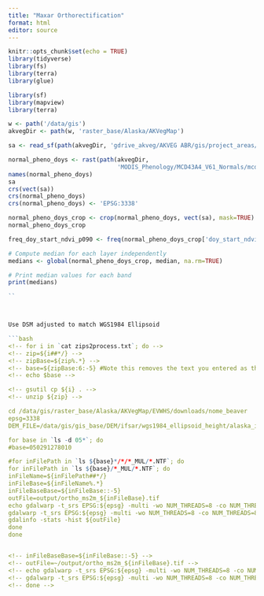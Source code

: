 ```yaml
---
title: "Maxar Orthorectification"
format: html
editor: source
---
```


```r
knitr::opts_chunk$set(echo = TRUE)
library(tidyverse)
library(fs)
library(terra)
library(glue)

library(sf)
library(mapview)
library(terra)

w <- path('/data/gis')
akvegDir <- path(w, 'raster_base/Alaska/AKVegMap')
```

```r
sa <- read_sf(path(akvegDir, 'gdrive_akveg/AKVEG ABR/gis/project_areas/MentastaLake_MapDomain_3338.shp'))

normal_pheno_doys <- rast(path(akvegDir, 
                               'MODIS_Phenology/MCD43A4_V61_Normals/mcd43a4_061_ndvi_seasonal_doy_percentiles_v20250128_3338_100m.tif'))
names(normal_pheno_doys)
sa
crs(vect(sa))
crs(normal_pheno_doys)
crs(normal_pheno_doys) <- 'EPSG:3338'

normal_pheno_doys_crop <- crop(normal_pheno_doys, vect(sa), mask=TRUE)
normal_pheno_doys_crop

freq_doy_start_ndvi_p090 <- freq(normal_pheno_doys_crop['doy_start_ndvi_p090'])

# Compute median for each layer independently
medians <- global(normal_pheno_doys_crop, median, na.rm=TRUE)

# Print median values for each band
print(medians)

``



Use DSM adjusted to match WGS1984 Ellipsoid

```bash


<!-- for i in `cat zips2process.txt`; do -->
<!-- zip=${i##*/} -->
<!-- zipBase=${zip%.*} -->
<!-- base=${zipBase:6:-5} #Note this removes the text you entered as the order name and just leaves the numeric orderid. The first number is the length of your order name -->
<!-- echo $base -->

<!-- gsutil cp ${i} . -->
<!-- unzip ${zip} -->

cd /data/gis/raster_base/Alaska/AKVegMap/EVWHS/downloads/nome_beaver
epsg=3338
DEM_FILE=/data/gis/gis_base/DEM/ifsar/wgs1984_ellipsoid_height/alaska_ifsar_dsm_20200925_plus_us_noaa_g2009.tif

for base in `ls -d 05*`; do
#base=050291278010

#for inFilePath in `ls ${base}*/*/*_MUL/*.NTF`; do
for inFilePath in `ls ${base}/*_MUL/*.NTF`; do
inFileName=${inFilePath##*/}
inFileBase=${inFileName%.*}
inFileBaseBase=${inFileBase::-5}
outFile=output/ortho_ms2m_${inFileBase}.tif
echo gdalwarp -t_srs EPSG:${epsg} -multi -wo NUM_THREADS=8 -co NUM_THREADS=8 --config GDAL_CACHEMAX 1536 -wm 1536 -rpc -to RPC_DEM=${DEM_FILE} -srcnodata 0 -of cog -tr 2 2 -tap -r cubic -co "PREDICTOR=2" -co "BIGTIFF=IF_SAFER" ${inFilePath} ${outFile}
gdalwarp -t_srs EPSG:${epsg} -multi -wo NUM_THREADS=8 -co NUM_THREADS=8 --config GDAL_CACHEMAX 1536 -wm 1536 -rpc -to RPC_DEM=${DEM_FILE} -srcnodata 0 -of cog -tr 2 2 -tap -r cubic -co "PREDICTOR=2" -co "BIGTIFF=IF_SAFER" ${inFilePath} ${outFile}
gdalinfo -stats -hist ${outFile}
done
done


<!-- inFileBaseBase=${inFileBase::-5} -->
<!-- outFile=~/output/ortho_ms2m_${inFileBase}.tif -->
<!-- echo gdalwarp -t_srs EPSG:${epsg} -multi -wo NUM_THREADS=8 -co NUM_THREADS=8 --config GDAL_CACHEMAX 1536 -wm 1536 -rpc -to RPC_DEM=${DEM_FILE} -of GTiff -tr 2 2 -tap -r cubic -co "TILED=YES" -co "COMPRESS=DEFLATE" -co "PREDICTOR=2" ${inFilePath} ${outFile} -->
<!-- gdalwarp -t_srs EPSG:${epsg} -multi -wo NUM_THREADS=8 -co NUM_THREADS=8 --config GDAL_CACHEMAX 1536 -wm 1536 -rpc -to RPC_DEM=${DEM_FILE} -of GTiff -tr 2 2 -tap -r cubic -co "TILED=YES" -co "COMPRESS=DEFLATE" -co "PREDICTOR=2" ${inFilePath} ${outFile} -->
<!-- done -->


```